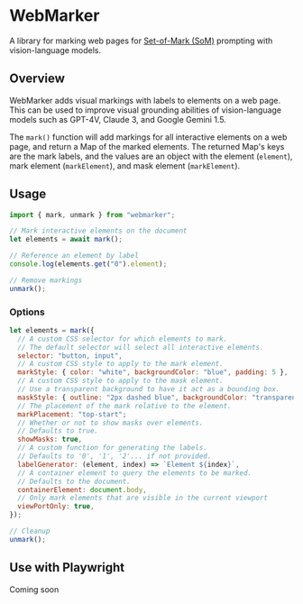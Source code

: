 
# WebMarker

A library for marking web pages for [Set-of-Mark (SoM)](https://github.com/microsoft/SoM) prompting with vision-language models.

<Demo />

## Overview

WebMarker adds visual markings with labels to elements on a web page. This can be used to improve visual grounding abilities of vision-language models such as GPT-4V, Claude 3, and Google Gemini 1.5.

The `mark()` function will add markings for all interactive elements on a web page, and return a Map of the marked elements. The returned Map's keys are the mark labels, and the values are an object with the element (`element`), mark element (`markElement`), and mask element (`markElement`).

## Usage

```javascript
import { mark, unmark } from "webmarker";

// Mark interactive elements on the document
let elements = await mark();

// Reference an element by label
console.log(elements.get("0").element);

// Remove markings
unmark();
```

### Options

```javascript
let elements = mark({
  // A custom CSS selector for which elements to mark.
  // The default selector will select all interactive elements.
  selector: "button, input",
  // A custom CSS style to apply to the mark element.
  markStyle: { color: "white", backgroundColor: "blue", padding: 5 },
  // A custom CSS style to apply to the mask element.
  // Use a transparent background to have it act as a bounding box.
  maskStyle: { outline: "2px dashed blue", backgroundColor: "transparent" },
  // The placement of the mark relative to the element.
  markPlacement: "top-start";
  // Whether or not to show masks over elements.
  // Defaults to true.
  showMasks: true,
  // A custom function for generating the labels.
  // Defaults to '0', '1', '2'... if not provided.
  labelGenerator: (element, index) => `Element ${index}`,
  // A container element to query the elements to be marked.
  // Defaults to the document.
  containerElement: document.body,
  // Only mark elements that are visible in the current viewport
  viewPortOnly: true,
});

// Cleanup
unmark();
```

## Use with Playwright

<Callout emoji="🚧" type="info">
  Coming soon
</Callout>
